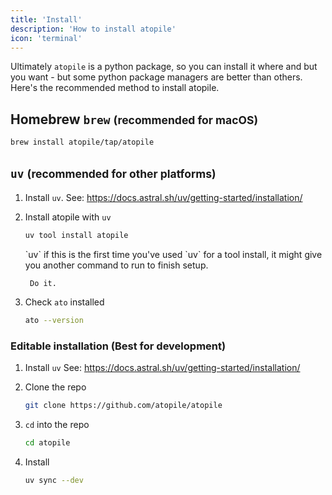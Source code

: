 ```yaml
---
title: 'Install'
description: 'How to install atopile'
icon: 'terminal'
---
```



<QuickstartInstall />


Ultimately `atopile` is a python package, so you can install it where and but you want - but some python package managers are better than others. Here's the recommended method to install atopile.


## Homebrew `brew` <small>(recommended for macOS)</small>

``` sh
brew install atopile/tap/atopile
```


## `uv` <small>(recommended for other platforms)</small>

1. Install `uv`. See: https://docs.astral.sh/uv/getting-started/installation/

2. Install atopile with `uv`

    ``` sh
    uv tool install atopile
    ```

    <Warning>
        `uv` if this is the first time you've used `uv` for a tool install, it might give you another command to run to finish setup.

        Do it.
    </Warning>

3. Check `ato` installed

    ``` sh
    ato --version
    ```


### Editable installation (Best for development)

1. Install `uv`
    See: https://docs.astral.sh/uv/getting-started/installation/

3. Clone the repo

    ``` sh
    git clone https://github.com/atopile/atopile
    ```

4. `cd` into the repo

    ``` sh
    cd atopile
    ```

5. Install

    ``` sh
    uv sync --dev
    ```
